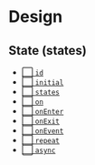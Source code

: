 # Design

## State (states)

- [⬜️ `id`](/docs/api/id)
- [⬜️ `initial`](/docs/api/initial)
- [⬜️ `states`](/docs/api/states)
- [⬜️ `on`](/docs/api/on)
- [⬜️ `onEnter`](/docs/api/on)
- [⬜️ `onExit`](/docs/api/on)
- [⬜️ `onEvent`](/docs/api/on)
- [⬜️ `repeat`](/docs/api/on)
- [⬜️ `async`](/docs/api/on)
